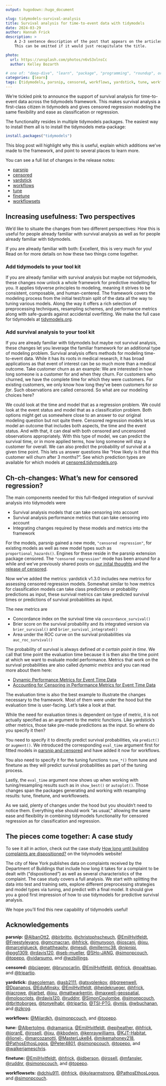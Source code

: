 ```yaml
---
output: hugodown::hugo_document

slug: tidymodels-survival-analysis
title: Survival analysis for time-to-event data with tidymodels
date: 2024-03-29
author: Hannah Frick
description: >
    A 2-3 sentence description of the post that appears on the articles page.
    This can be omitted if it would just recapitulate the title.

photo:
  url: https://unsplash.com/photos/n6vS3xlnsCc
  author: Kelley Bozarth

# one of: "deep-dive", "learn", "package", "programming", "roundup", or "other"
categories: [learn] 
tags: [tidymodels, parsnip, censored, workflows, yardstick, tune, workflowsets]
---
```


<!--
TODO:
* [ ] Look over / edit the post's title in the yaml
* [ ] Edit (or delete) the description; note this appears in the Twitter card
* [x] Pick category and tags (see existing with `hugodown::tidy_show_meta()`)
* [ ] Find photo & update yaml metadata
* [ ] Create `thumbnail-sq.jpg`; height and width should be equal
* [ ] Create `thumbnail-wd.jpg`; width should be >5x height
* [ ] `hugodown::use_tidy_thumbnails()`
* [ ] Add intro sentence, e.g. the standard tagline for the package
* [x] `usethis::use_tidy_thanks()`
-->

We're tickled pink to announce the support of survival analysis for time-to-event data across the tidymodels framework. This makes survival analysis a first-class citizen in tidymodels and gives censored regression modeling the same flexibility and ease as classification or regression. 

The functionality resides in multiple tidymodels packages. The easiest way to install them all is to install the tidymodels meta-package:

```r
install.packages("tidymodels")
```

This blog post will highlight why this is useful, explain which additions we've made to the framework, and point to several places to learn more.

You can see a full list of changes in the release notes:

- [parsnip](https://parsnip.tidymodels.org/news/index.html#parsnip-120)
- [censored](https://censored.tidymodels.org/news/index.html#censored-030)
- [yardstick](https://yardstick.tidymodels.org/news/index.html#yardstick-130)
- [workflows](https://workflows.tidymodels.org/news/index.html#workflows-114)
- [tune](https://tune.tidymodels.org/news/index.html#tune-120)
- [finetune](https://finetune.tidymodels.org/news/index.html#finetune-120)
- [workflowsets](https://workflowsets.tidymodels.org/news/index.html#workflowsets-110)


## Increasing usefulness: Two perspectives

We'd like to situate the changes from two different perspectives: How this is useful for people already familiar with survival analysis as well as for people already familiar with tidymodels. 

If you are already familiar with both: Excellent, this is very much for you! Read on for more details on how these two things come together.

### Add tidymodels to your tool kit

If you are already familiar with survival analysis but maybe not tidymodels, these changes now unlock a whole framework for predictive modelling for you. It applies tidyverse principles to modeling, meaning it strives to be consistent, composable, and human-centered. The framework covers the modeling process from the initial test/train split of the data all the way to tuning various models. Along the way it offers a rich selection of preprocessing techniques, resampling schemes, and performance metrics along with safe-guards against accidental overfitting. We make the full case for tidymodels at [tidymodels.org](https://www.tidymodels.org/).

### Add survival analysis to your tool kit

If you are already familiar with tidymodels but maybe not survival analysis, these changes let you leverage the familiar framework for an additional type of modeling problem. Survival analysis offers methods for modeling time-to-event data. While it has its roots in medical research, it has broad applications as that event of interest can be so much more than a medical outcome. Take customer churn as an example: We are interested in how long someone is a customer for and when they churn. For customers who churned, we have the complete time for which they were customers. For existing customers, we only know how long they've been customers for _so far_. Such observations are called censored. So what are our modeling choices here? 

We could look at the time and model that as a regression problem. We could look at the event status and model that as a classification problem. Both options might get us somewhere close to an answer to our original modeling question but not quite there. Censored regression models let us model an outcome that includes both aspects, the time and the event status. And with that, it can deal with both censored and uncensored observations appropriately. With this type of model, we can predict the survival time, or in more applied terms, how long someone will stay a customer for overall. We can also predict the probability of survival at a given time point. This lets us answer questions like "How likely is it that this customer will churn after 3 months?". See which prediction types are available for which models at [censored.tidymodels.org](https://censored.tidymodels.org/).


## Ch-ch-changes: What's new for censored regression?

The main components needed for this full-fledged integration of survival analysis into tidymodels were

- Survival analysis models that can take censoring into account
- Survival analysis performance metrics that can take censoring into account
- Integrating changes required by these models and metrics into the framework

For the models, parsnip gained a new mode, `"censored regression"`, for existing models as well as new model types such as `proportional_hazards()`. Engines for these reside in the parsnip extension package censored. The `"censored regression"` mode has been around for a while and we've previously shared posts on [our inital thoughts](https://www.tidyverse.org/blog/2021/11/survival-analysis-parsnip-adjacent/) and the [release of censored](https://www.tidyverse.org/blog/2022/08/censored-0-1-0/).

Now we've added the metrics: yardstick v1.3.0 includes new metrics for assessing censored regression models. Somewhat similar to how metrics for classification models can take class predictions or probability predictions as input, these survival metrics can take predicted survival times or predictions of survival probabilities as input. 

The new metrics are

- Concordance index on the survival time via `concordance_survival()`
- Brier score on the survival probability and its integrated version via `brier_survival()` and `brier_survival_integrated()`
- Area under the ROC curve on the survival probabilities via `auc_roc_survival()`

The probability of survival is always defined _at a certain point in time_. We call that time point the evaluation time because it is then also the time point at which we want to evaluate model performance. Metrics that work on the survival probabilities are also called _dynamic metrics_ and you can read more about them here:

- [Dynamic Performance Metrics for Event Time Data](https://www.tidymodels.org/learn/statistics/survival-metrics/)
- [Accounting for Censoring in Performance Metrics for Event Time Data](https://www.tidymodels.org/learn/statistics/survival-metrics-details/)

The evaluation time is also the best example to illustrate the changes necessary to the framework. Most of them were under the hood but the evaluation time is user-facing. Let's take a look at that.

While the need for evaluation times is dependent on type of metric, it is not actually specified as an argument to the metric functions. Like yardstick's other metrics, those take pre-made predictions as the input. So where do you specify it then?

You need to specify it to directly predict survival probabilities, via `predict()` or `augment()`. We introduced the corresponding `eval_time` argument first for fitted models in [parsnip and censored](https://www.tidyverse.org/blog/2023/04/censored-0-2-0/#introducing-eval_time) and have added it now for workflows. 

You also need to specify it for the tuning functions `tune_*()` from tune and finetune as they will predict survival probabilities as part of the tuning process. 

Lastly, the `eval_time` argument now shows up when working with tuning/resampling results such as in `show_best()` or `autoplot()`. Those changes span the packages generating and working with resampling results: tune, finetune, and workflowsets.

As we said, plenty of changes under the hood but you shouldn't need to notice them. Everything else should work "as usual," allowing the same ease and flexibility in combining tidymodels functionality for censored regression as for classification and regression.

## The pieces come together: A case study

To see it all in action, check out the case study [How long until building complaints are dispositioned?](https://www.tidymodels.org/learn/statistics/survival-case-study/) on the tidymodels website!

The city of New York publishes data on complaints received by the Department of Buildings that include how long it takes for a complaint to be dealt with ("dispositioned") as well as several characteristics of the complaint. The case study covers a full analysis. We start with splitting the data into test and training sets, explore different preprocessing strategies and model types via tuning, and predict with a final model. It should give you a good first impression of how to use tidymodels for predictive survival analysis.

We hope you'll find this new capability of tidymodels useful!

## Acknowledgements

**parsnip:** [&#x0040;AlbanOtt2](https://github.com/AlbanOtt2), [&#x0040;birbritto](https://github.com/birbritto), [&#x0040;christophscheuch](https://github.com/christophscheuch), [&#x0040;EmilHvitfeldt](https://github.com/EmilHvitfeldt), [&#x0040;Freestyleyang](https://github.com/Freestyleyang), [&#x0040;gmcmacran](https://github.com/gmcmacran), [&#x0040;hfrick](https://github.com/hfrick), [&#x0040;jmunyoon](https://github.com/jmunyoon), [&#x0040;joscani](https://github.com/joscani), [&#x0040;jxu](https://github.com/jxu), [&#x0040;marcelglueck](https://github.com/marcelglueck), [&#x0040;mattheaphy](https://github.com/mattheaphy), [&#x0040;mesdi](https://github.com/mesdi), [&#x0040;millermc38](https://github.com/millermc38), [&#x0040;nipnipj](https://github.com/nipnipj), [&#x0040;pgg1309](https://github.com/pgg1309), [&#x0040;rdavis120](https://github.com/rdavis120), [&#x0040;seb-mueller](https://github.com/seb-mueller), [&#x0040;SHo-JANG](https://github.com/SHo-JANG), [&#x0040;simonpcouch](https://github.com/simonpcouch), [&#x0040;topepo](https://github.com/topepo), [&#x0040;vidarsumo](https://github.com/vidarsumo), and [&#x0040;wzbillings](https://github.com/wzbillings).

**censored:** [&#x0040;bcjaeger](https://github.com/bcjaeger), [&#x0040;brunocarlin](https://github.com/brunocarlin), [&#x0040;EmilHvitfeldt](https://github.com/EmilHvitfeldt), [&#x0040;hfrick](https://github.com/hfrick), [&#x0040;noahtsao](https://github.com/noahtsao), and [&#x0040;tripartio](https://github.com/tripartio).

**yardstick:** [&#x0040;aecoleman](https://github.com/aecoleman), [&#x0040;asb2111](https://github.com/asb2111), [&#x0040;atsyplenkov](https://github.com/atsyplenkov), [&#x0040;bgreenwell](https://github.com/bgreenwell), [&#x0040;Dpananos](https://github.com/Dpananos), [&#x0040;EduMinsky](https://github.com/EduMinsky), [&#x0040;EmilHvitfeldt](https://github.com/EmilHvitfeldt), [&#x0040;heidekrueger](https://github.com/heidekrueger), [&#x0040;hfrick](https://github.com/hfrick), [&#x0040;iacrowe](https://github.com/iacrowe), [&#x0040;jarbet](https://github.com/jarbet), [&#x0040;jxu](https://github.com/jxu), [&#x0040;mattwarkentin](https://github.com/mattwarkentin), [&#x0040;maxwell-geospatial](https://github.com/maxwell-geospatial), [&#x0040;moloscripts](https://github.com/moloscripts), [&#x0040;rdavis120](https://github.com/rdavis120), [&#x0040;ruddnr](https://github.com/ruddnr), [&#x0040;SimonCoulombe](https://github.com/SimonCoulombe), [&#x0040;simonpcouch](https://github.com/simonpcouch), [&#x0040;tbrittoborges](https://github.com/tbrittoborges), [&#x0040;tonyelhabr](https://github.com/tonyelhabr), [&#x0040;tripartio](https://github.com/tripartio), [&#x0040;TSI-PTG](https://github.com/TSI-PTG), [&#x0040;vnijs](https://github.com/vnijs), [&#x0040;wbuchanan](https://github.com/wbuchanan), and [&#x0040;zkrog](https://github.com/zkrog).

**workflows:** [&#x0040;Milardkh](https://github.com/Milardkh), [&#x0040;simonpcouch](https://github.com/simonpcouch), and [&#x0040;topepo](https://github.com/topepo).

**tune:** [&#x0040;AlbertoImg](https://github.com/AlbertoImg), [&#x0040;dramanica](https://github.com/dramanica), [&#x0040;EmilHvitfeldt](https://github.com/EmilHvitfeldt), [&#x0040;epiheather](https://github.com/epiheather), [&#x0040;hfrick](https://github.com/hfrick), [&#x0040;joranE](https://github.com/joranE), [&#x0040;jrosell](https://github.com/jrosell), [&#x0040;jxu](https://github.com/jxu), [&#x0040;kbodwin](https://github.com/kbodwin), [&#x0040;kenraywilliams](https://github.com/kenraywilliams), [&#x0040;KJT-Habitat](https://github.com/KJT-Habitat), [&#x0040;lionel-](https://github.com/lionel-), [&#x0040;marcozanotti](https://github.com/marcozanotti), [&#x0040;MasterLuke84](https://github.com/MasterLuke84), [&#x0040;mikemahoney218](https://github.com/mikemahoney218), [&#x0040;PathosEthosLogos](https://github.com/PathosEthosLogos), [&#x0040;Peter4801](https://github.com/Peter4801), [&#x0040;simonpcouch](https://github.com/simonpcouch), [&#x0040;topepo](https://github.com/topepo), and [&#x0040;walkerjameschris](https://github.com/walkerjameschris).

**finetune:** [&#x0040;EmilHvitfeldt](https://github.com/EmilHvitfeldt), [&#x0040;hfrick](https://github.com/hfrick), [&#x0040;jdberson](https://github.com/jdberson), [&#x0040;jrosell](https://github.com/jrosell), [&#x0040;mfansler](https://github.com/mfansler), [&#x0040;ruddnr](https://github.com/ruddnr), [&#x0040;simonpcouch](https://github.com/simonpcouch), and [&#x0040;topepo](https://github.com/topepo).

**workflowsets:** [&#x0040;dchiu911](https://github.com/dchiu911), [&#x0040;hfrick](https://github.com/hfrick), [&#x0040;jkylearmstrong](https://github.com/jkylearmstrong), [&#x0040;PathosEthosLogos](https://github.com/PathosEthosLogos), and [&#x0040;simonpcouch](https://github.com/simonpcouch).